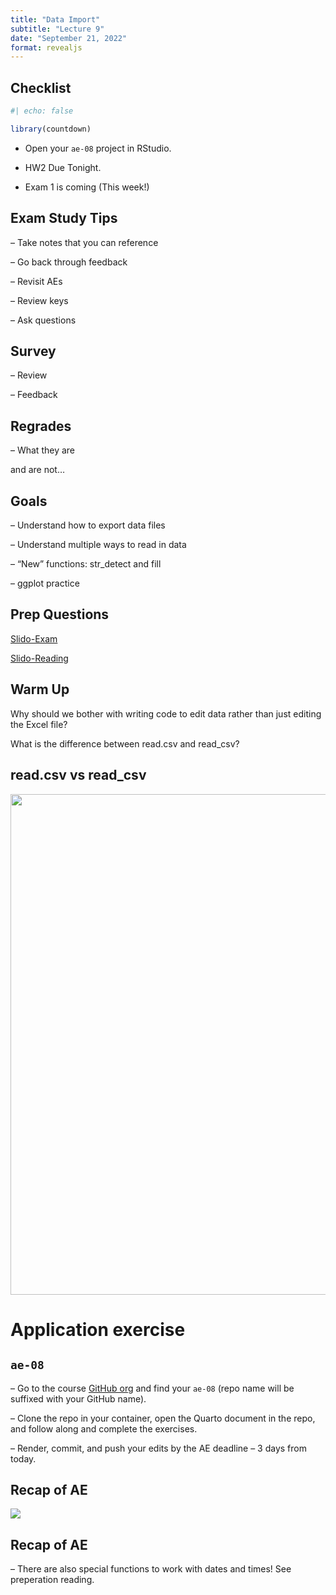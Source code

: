 ```yaml
---
title: "Data Import"
subtitle: "Lecture 9"
date: "September 21, 2022"
format: revealjs
---
```


## Checklist

```r
#| echo: false

library(countdown)
```

-   Open your `ae-08` project in RStudio.

-   HW2 Due Tonight.

-   Exam 1 is coming (This week!)

## Exam Study Tips

-- Take notes that you can reference 

-- Go back through feedback 

-- Revisit AEs 

-- Review keys 

-- Ask questions 

## Survey 

-- Review 

-- Feedback

## Regrades 

-- What they are 

and are not...


## Goals

-- Understand how to export data files 

-- Understand multiple ways to read in data 

-- "New" functions: str_detect and fill 

-- ggplot practice

## Prep Questions

[Slido-Exam](https://app.sli.do/event/ve6T56b8H5FdUpqgV9U7tQ)

[Slido-Reading](https://app.sli.do/event/ppjZjZRgcEL8u9DVhe1CsD)

## Warm Up 
Why should we bother with writing code to edit data rather than just editing the Excel file? 

What is the difference between read.csv and read_csv? 

## read.csv vs read_csv

![](images/tibble.png){fig-align="center" width="801"}

# Application exercise

## `ae-08`

--   Go to the course [GitHub org](https://github.com/sta199-f22-2) and find your `ae-08` (repo name will be suffixed with your GitHub name).

--   Clone the repo in your container, open the Quarto document in the repo, and follow along and complete the exercises.

--   Render, commit, and push your edits by the AE deadline -- 3 days from today.

## Recap of AE {.smaller}

![](images/import.png){fig-align="center"}

## Recap of AE

-- There are also special functions to work with dates and times! See preperation reading. 
